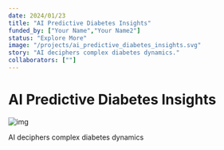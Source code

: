 ```yaml
---
date: 2024/01/23
title: "AI Predictive Diabetes Insights"
funded_by: ["Your Name","Your Name2"]
status: "Explore More"
image: "/projects/ai_predictive_diabetes_insights.svg"
story: "AI deciphers complex diabetes dynamics."
collaborators: [""]
---
```


# AI Predictive Diabetes Insights

![img](/projects/imaging.svg)

AI deciphers complex diabetes dynamics
